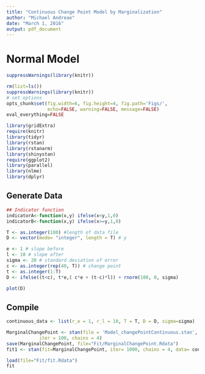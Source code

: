 ```yaml
---
title: "Continuous Change Point Model by Marginalization"
author: "Michael Andreae"
date: "March 1, 2016"
output: pdf_document
---
```


# Normal Model

```r
suppressWarnings(library(knitr))
```

```r
rm(list=ls())
suppressWarnings(library(knitr))
# set options
opts_chunk$set(fig.width=6, fig.height=4, fig.path='Figs/',
               echo=FALSE, warning=FALSE, message=FALSE)
eval_everything=FALSE
```

```r
library(gridExtra)
require(knitr)
library(tidyr)
library(rstan)
library(rstanarm)
library(shinystan)
require(ggplot2)
library(parallel)
library(nlme)
library(dplyr)
```

## Generate Data
```r

## Indicator function
indicatorA<-function(x,y) ifelse(x<y,1,0)
indicatorB<-function(x,y) ifelse(x>=y,1,0)

T <- as.integer(100) #length of data file
D <- vector(mode= "integer", length = T) # y

e <- 1 # slope before
l <- 10 # slope after
sigma <- 20 # standard deviation of error
c <- as.integer(rep(40, T)) # change point
t <- as.integer(1:T)
D <- ifelse((t<c), t*e,( c*e + (t-c)*l)) + rnorm(100, 0, sigma)

plot(D)
```

## Compile
```r
continuous_data <- list(r_e = 1, r_l = 10, T = T, D = D, sigma=sigma)

MarginalChangePoint <- stan(file = 'Model_changePointContinuous.stan', data = continuous_data, 
            iter = 100, chains = 4)
save(MarginalChangePoint, file="Fit/MarginalChangePoint.Rdata")
fit1 <- stan(fit=MarginalChangePoint, iter= 1000, chains = 4, data= continuous_data)
```


```r
load(file="Fit/fit.Rdata")
fit
```
